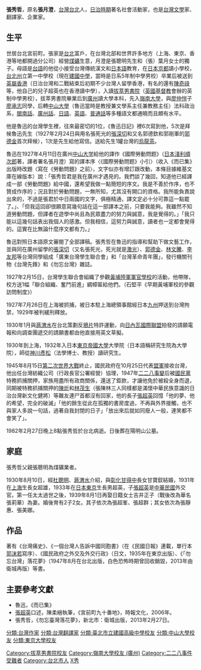 '''張秀哲'''{{BD|1905年|1月19日|1982年|2月27日|}}，原名'''張月澄'''，[[台灣|台灣]][[台北|台北]]人，[[台灣日治時期|日治時期]]著名社會活動家，也是[[台灣文學|台灣文學]]家、翻譯家、企業家。

==生平==

世居台北宮前町。張家是[[台北|台北]]富戶，在台灣北部和世界許多地方（上海、東京、香港等地都開過分公司）經營[[煤礦|煤礦]]生意，月澄是張聰明先生和（張）葉月女士的獨子。母語是[[台語|台語]]的他從小接受台灣傳統漢文和[[日本語|日本語]]教育，在[[日本|日本]][[京都|京都]]讀小學校，[[台北州|台北州]]立第一中學校（現在[[建國中學|建國中學]]，當時是日系5年制中學男校）卒業后被送到[[英屬香港|英屬香港]]（日治台灣和二戰結束后初期不少台灣人留學香港，有名的還有[[陳奇祿|陳奇祿]]等，他自己的兒子超英也在香港讀中學），入讀[[拔萃男書院|拔萃男書院]]（[[英國|英國]][[基督教|基督教]]會辦的英制中學男校），拔萃男書院畢業后到[[廣州|廣州]]讀大學本科，先入[[岭南大学_(广州)|嶺南大學]]，與[[廖仲愷|廖仲愷]]子[[廖承志|廖承志]]同學，后轉[[中山大學|中山大學]]（魯迅當時是教授兼文學系主任兼教務主任）法科政治系，[[閩南話|閩南話]]、[[廣州話|廣州話]]、[[日語|日語]]、[[英語|英語]]、[[普通話|普通話]]等多種語文都通曉而且頗有水平。

他是魯迅的台灣學生裡，往來最密切的1位，《魯迅日記》裡6次寫到他，5次是拜候魯迅先生（1927年2月24日與用名張死光的[[張深切|張深切]]和又名郭德欽和郭剛軍的[[郭德金|郭德金]]首次拜候），1次是先生給他寫信。送給先生1罐台灣的[[烏龍茶|烏龍茶]]。

魯迅在1927年4月11日在廣州[[中山大学|中山大学]]給他的譯作《國際勞動問题》（[[日本|日本]][[淺利順次郎|淺利順次郎]]著，譯者署名張月澄）寫的譯本序〈《國際勞動問题》小引〉（收入《而已集》出版時改題〈寫在《勞動問題》之前〉，文字似亦有增訂跟改動，本條目據維基文庫在線版本）說：「張秀哲君是我在廣州才遇見的。我們談了幾回，知道他已經譯成一部《勞動問題》給中國，還希望我做一點簡短的序文。我是不善於作序，也不贊成作序的；況且對於勞動問題，一無所知，尤其沒有開口的資格。我所能負責說出來的，不過是張君於中日兩國的文字，俱極精通，譯文定必十分可靠這一點罷了。」、「但我這回卻很願意寫幾句話在這一部譯本之前，只要我能夠。我雖然不知道勞動問題，但譯者在遊學中尚且為民眾盡力的努力與誠意，我是覺得的。」「我只能以這幾句話表出我個人的感激。但我相信，這努力與誠意，讀者也一定都會覺得的。這實在比無論什麼序文都有力。」

魯迅對照日本語原文審閱了全部譯稿。張秀哲在魯迅的指導和幫助下做文藝工作，並與同在廣州留學的[[張深切|張深切]]（又名張死光，死光就是[[激光|激光]]）、[[郭德金|郭德金]]、[[林文騰|林文騰]]、[[李友邦|李友邦]]等台灣同學組成「廣東台灣學生聯合會」和「台灣革命青年團」，發行機關刊物《台灣先鋒》和《勿忘台灣》雜誌。

1927年2月15日，台灣學生聯合會組織了參觀[[黄埔_(广州)|黃埔]][[陸軍軍官學校|陸軍軍官學校]]的活動，他帶隊，校方送1幅「聯合組織、奮鬥前進」綢幛匾給他們。（石堅平《早期黃埔軍校的參觀訪問制度》）

1927年7月26日在上海被抓捕，被日本駐上海總領事館經日本[[九州_(日本)|九州]]押送到台灣拘禁，1929年被判緩刑釋放。

1930年1月與[[蔣渭水|蔣渭水]]在台北策劃反[[鴉片|鴉片]]特許運動，向[[日內瓦|日內瓦]][[國際聯盟|國際聯盟]]拍發的請願電報和向調查團遞交的請願書都由他直接用英文草擬。

1930年到上海，1932年入日本[[東京帝國大學|東京帝國大學]]大學院（日本語稱研究生院為大學院），師從[[神川彥松|神川彥松]]（法學博士、教授）讀研究生。

1945年8月15日[[第二次世界大戰|第二次世界大戰]]終止，國民政府在10月25日代表[[盟軍|盟軍]]接收台灣，他出任台灣紡織公司（行政長官公署經營）協理，1947年[[二二八事變|二二八事變]]后被[[國民黨|國民黨]]特務抓捕關押，家族用盡所有政商關係，還送了鉅款，才讓他免於被殺全身而退，同期被特務抓捕關押的[[陳炘|陳炘]]和[[林茂生|林茂生]]（張陳林三人同樣都是滿懷中華民族意識的日治台灣新文化健將）等難友連尸首都沒有回家，他的長子[[張超英|張超英]]回憶「他的夢、他的希望，完全的破滅」「他的餘生從此在孤獨的書房度過，不再與外界接觸，也不與家人多說一句話，過著自我封閉的日子」「放出來后就如同廢人一般，連笑都不會笑了」。

1982年2月27日晚上8點張秀哲於台北病逝。日後葬在陽明山公墓。

==家庭==
張秀哲父親張聰明為煤礦業者。

1930年8月10日，經[[杜聰明|杜聰明]]、[[蔣渭水|蔣渭水]]介紹，與[[彰化縣|彰化]][[甘得中|甘得中]]長女甘寶釵結婚，1931年在[[上海|上海]]生長女超雄，1933年在[[日本|日本]][[東京|東京]]生長男超英，子[[張超英|張超英]]是[[中華民國|中華民國]]外交官。第一任太太過世之後，1939年8月1日再娶日籍女士吉井正子（戰後改為華名張莉華）為妻。婚後育有2子2女。其子依次為張超峯、張超群；其女依次為張靜惠、張美娜。

==作品==
著有《台灣痛史》、《一個台灣人告訴中國同胞書》（在《民國日報》連載，單行本[[郭沫若|郭沫若]]寫序）、《國民政府之外交及外交行政》（日文，1935年在東京出版）、《「勿忘台灣」落花夢》（1947年8月在台北出版，白色恐怖時期曾回收銷毀，2013年由衛城再版）等書。

==主要參考文獻==
*魯迅，《而已集》
*[[張超英|張超英]]口述，陳柔縉執筆，《宮前町九十番地》，時報文化，2006年。
*張秀哲，《勿忘臺灣落花夢》，新北市：衛城出版，2013年2月27日。

{{DEFAULTSORT:Z張}}
[[分類:台灣作家|分類:台灣作家]]
[[分類:台灣翻譯家|分類:台灣翻譯家]]
[[分類:臺北市立建國高級中學校友|分類:臺北市立建國高級中學校友]]
[[Category:拔萃男書院校友|Category:拔萃男書院校友]]
[[Category:嶺南大學校友_(廣州)|Category:嶺南大學校友 (廣州)]]
[[分類:中山大學校友|分類:中山大學校友]]
[[分類:東京大學校友|分類:東京大學校友]]
[[Category:二二八事件受難者|Category:二二八事件受難者]]
[[Category:台北市人|Category:台北市人]]
[[Category:張姓|X秀]]